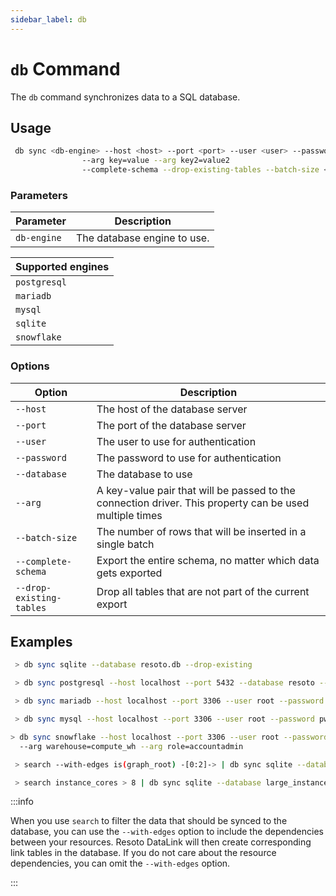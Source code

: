 ```yaml
---
sidebar_label: db
---
```


# `db` Command

The `db` command synchronizes data to a SQL database.

## Usage

```bash
 db sync <db-engine> --host <host> --port <port> --user <user> --password <password> --database <database>
                --arg key=value --arg key2=value2
                --complete-schema --drop-existing-tables --batch-size <batch-size>
```

### Parameters

| Parameter   | Description                 |
| ----------- | --------------------------- |
| `db-engine` | The database engine to use. |

| Supported engines |
| ----------------- |
| `postgresql`      |
| `mariadb`         |
| `mysql`           |
| `sqlite`          |
| `snowflake`       |

### Options

| Option                   | Description                                                                                             |
| ------------------------ | ------------------------------------------------------------------------------------------------------- |
| `--host`                 | The host of the database server                                                                         |
| `--port`                 | The port of the database server                                                                         |
| `--user`                 | The user to use for authentication                                                                      |
| `--password`             | The password to use for authentication                                                                  |
| `--database`             | The database to use                                                                                     |
| `--arg`                  | A key-value pair that will be passed to the connection driver. This property can be used multiple times |
| `--batch-size`           | The number of rows that will be inserted in a single batch                                              |
| `--complete-schema`      | Export the entire schema, no matter which data gets exported                                            |
| `--drop-existing-tables` | Drop all tables that are not part of the current export                                                 |

## Examples

```bash title="Sync the complete graph to a sqlite database"
 > db sync sqlite --database resoto.db --drop-existing
```

```bash title="Sync the complete graph to a postgresql database"
 > db sync postgresql --host localhost --port 5432 --database resoto --user ci --password bombproof
```

```bash title="Sync the complete graph to a mariadb database"
 > db sync mariadb --host localhost --port 3306 --user root --password pw --database test
```

```bash title="Sync the complete graph to a mysql database"
 > db sync mysql --host localhost --port 3306 --user root --password pw --database test
```

```bash title="Sync the complete graph to a snowflake database"
> db sync snowflake --host localhost --port 3306 --user root --password pw --database test
  --arg warehouse=compute_wh --arg role=accountadmin
```

```bash title="Select a subset of data and sync it to a sqlite database"
 > search --with-edges is(graph_root) -[0:2]-> | db sync sqlite --database resoto.db
```

```bash title="Sync all large instances into a sqlite database"
 > search instance_cores > 8 | db sync sqlite --database large_instances.db
```

:::info

When you use `search` to filter the data that should be synced to the database, you can use the `--with-edges` option to include the dependencies between your resources. Resoto DataLink will then create corresponding link tables in the database. If you do not care about the resource dependencies, you can omit the `--with-edges` option.

:::
